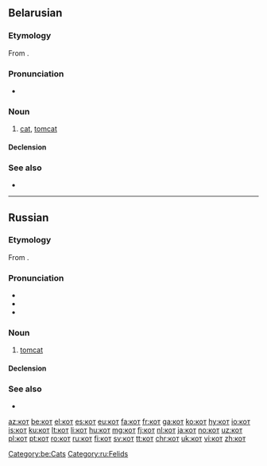 {{also|kot|Kot|köt|kòt}}
==Belarusian==
{{wikipedia|lang=be}}

===Etymology===
From {{inh|be|sla-pro|*kotъ}}.

===Pronunciation===
* {{audio|Be-кот.ogg|Audio}}

===Noun===
{{be-noun|g=m|tr=kot|a=a}}

# [[cat]], [[tomcat]]

====Declension====
{{be-decl-noun|кот|каты́|ката́|като́ў|кату́|ката́м|ката́|като́ў|като́м|ката́мі|кату́|ката́х}}

===See also===
* {{l|be|кошка}}

[[Category:be:Cats]]

----

==Russian==

===Etymology===
From {{inh|ru|sla-pro|*kotъ}}.

===Pronunciation===
* {{IPA|/kot/|lang=ru}}
* {{audio|Ru-кот.ogg|audio|lang=ru}}
* {{homophones|код|lang=ru}}

===Noun===
{{ru-noun|кот|m-an|f=ко́шка}}

# [[tomcat]]
#: {{ux|ru|'''кот''' в сапогах|Puss in Boots|inline=1}}
#: {{ux|ru|'''кот''' наплакал|nothing to speak of (next to nothing)|inline=1}}
#: {{ux|ru|Не всё '''коту''' масленица, придёт и вели́кий пост.|All good things must come to an end; You have to take the rough with the smooth.}}
#: {{ux|ru|купи́ть '''кота''' в мешке|to buy a pig in a poke|inline=1}}

====Declension====
{{ru-noun-table|2|ко́т|a=an}}

===See also===
* {{l|ru|ко́шка}}

[[Category:ru:Felids]]

[[az:кот]]
[[be:кот]]
[[el:кот]]
[[es:кот]]
[[eu:кот]]
[[fa:кот]]
[[fr:кот]]
[[ga:кот]]
[[ko:кот]]
[[hy:кот]]
[[io:кот]]
[[is:кот]]
[[ku:кот]]
[[lt:кот]]
[[li:кот]]
[[hu:кот]]
[[mg:кот]]
[[fj:кот]]
[[nl:кот]]
[[ja:кот]]
[[no:кот]]
[[uz:кот]]
[[pl:кот]]
[[pt:кот]]
[[ro:кот]]
[[ru:кот]]
[[fi:кот]]
[[sv:кот]]
[[tt:кот]]
[[chr:кот]]
[[uk:кот]]
[[vi:кот]]
[[zh:кот]]